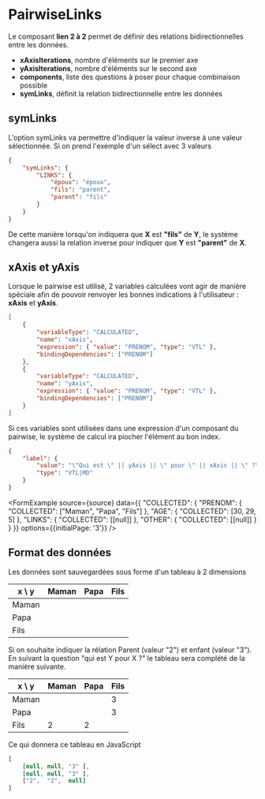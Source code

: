 # PairwiseLinks

Le composant **lien 2 à 2** permet de définir des relations bidirectionnelles entre les données.

- **xAxisIterations**, nombre d'éléments sur le premier axe
- **yAxisIterations**, nombre d'éléments sur le second axe
- **components**, liste des questions à poser pour chaque combinaison possible
- **symLinks**, définit la relation bidirectionnelle entre les données

## symLinks

L'option symLinks va permettre d'indiquer la valeur inverse à une valeur sélectionnée. Si on prend l'exemple d'un sélect avec 3 valeurs

```json
{
    "symLinks": {
        "LINKS": {
            "époux": "époux",
            "fils": "parent",
            "parent": "fils"
        }
    }
}
```

De cette manière lorsqu'on indiquera que **X** est **"fils"** de **Y**, le système changera aussi la relation inverse pour indiquer que **Y** est **"parent"** de **X**.

## xAxis et yAxis

Lorsque le pairwise est utilisé, 2 variables calculées vont agir de manière spéciale afin de pouvoir renvoyer les bonnes indications à l'utilisateur : **xAxis** et **yAxis**.

```json
[
    {
        "variableType": "CALCULATED",
        "name": "xAxis",
        "expression": { "value": "PRENOM", "type": "VTL" },
        "bindingDependencies": ["PRENOM"]
    },
    {
        "variableType": "CALCULATED",
        "name": "yAxis",
        "expression": { "value": "PRENOM", "type": "VTL" },
        "bindingDependencies": ["PRENOM"]
    }
]
```

Si ces variables sont utilisées dans une expression d'un composant du pairwise, le système de calcul ira piocher l'élément au bon index.

```json
{
    "label": {
        "value": "\"Qui est \" || yAxis || \" pour \" || xAxis || \" ?\"",
        "type": "VTL|MD"
    }
}
```


<FormExample source={source} data={{
    "COLLECTED": {
        "PRENOM": { "COLLECTED": ["Maman", "Papa", "Fils"] },
        "AGE": { "COLLECTED": [30, 29, 5] },
        "LINKS": {
            "COLLECTED": [[null]]
        },
        "OTHER": {
            "COLLECTED": [[null]]
        }
    }
}} options={{initialPage: '3'}} />

## Format des données

Les données sont sauvegardées sous forme d'un tableau à 2 dimensions

| x \ y | Maman | Papa | Fils |
|-------|-------|------|------|
| Maman |       |      |      |
| Papa  |       |      |      |
| Fils  |       |      |      |

Si on souhaite indiquer la rélation Parent (valeur "2") et enfant (valeur "3").
En suivant la question "qui est Y pour X ?" le tableau sera complété de la manière suivante.

| x \ y | Maman | Papa | Fils |
|-------|-------|------|------|
| Maman |       |      | 3    |
| Papa  |       |      | 3    |
| Fils  | 2     |  2   |      |

Ce qui donnera ce tableau en JavaScript

```js
[
    [null, null, "3" ],
    [null, null, "3" ],
    ["2",  "2",  null]
]
```
